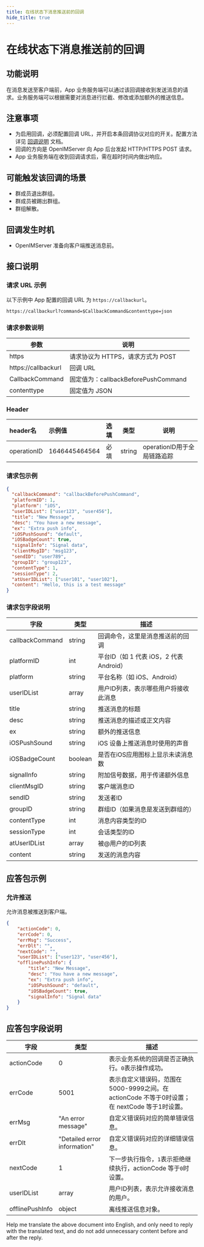 ```yaml
---
title: 在线状态下消息推送前的回调
hide_title: true
---
```


# 在线状态下消息推送前的回调

## 功能说明
在消息发送至客户端前，App 业务服务端可以通过该回调接收到发送消息的请求。业务服务端可以根据需要对消息进行拦截、修改或添加额外的推送信息。

## 注意事项
- 为启用回调，必须配置回调 URL，并开启本条回调协议对应的开关。配置方法详见 [回调说明](../introduction) 文档。
- 回调的方向是 OpenIMServer 向 App 后台发起 HTTP/HTTPS POST 请求。
- App 业务服务端在收到回调请求后，需在超时时间内做出响应。

## 可能触发该回调的场景
- 群成员退出群组。
- 群成员被踢出群组。
- 群组解散。

## 回调发生时机
- OpenIMServer 准备向客户端推送消息前。

## 接口说明

### 请求 URL 示例
以下示例中 App 配置的回调 URL 为 `https://callbackurl`。
```plaintext
https://callbackurl?command=$CallbackCommand&contenttype=json
```

### 请求参数说明

| 参数             | 说明                                                     |
|-----------------|--------------------------------------------------------|
| https           | 请求协议为 HTTPS，请求方式为 POST                        |
| https://callbackurl | 回调 URL                                             |
| CallbackCommand | 固定值为：callbackBeforePushCommand                     |
| contenttype     | 固定值为 JSON                                           |

### Header
| header名     | 示例值           | 选填  | 类型     | 说明                  |
|:------------|:--------------|:----|--------|---------------------|
| operationID | 1646445464564 | 必填  | string | operationID用于全局链路追踪 |

### 请求包示例
```json
{
  "callbackCommand": "callbackBeforePushCommand",
  "platformID": 1,
  "platform": "iOS",
  "userIDList": ["user123", "user456"],
  "title": "New Message",
  "desc": "You have a new message",
  "ex": "Extra push info",
  "iOSPushSound": "default",
  "iOSBadgeCount": true,
  "signalInfo": "Signal data",
  "clientMsgID": "msg123",
  "sendID": "user789",
  "groupID": "group123",
  "contentType": 1,
  "sessionType": 2,
  "atUserIDList": ["user101", "user102"],
  "content": "Hello, this is a test message"
}
```

### 请求包字段说明

| 字段          | 类型     | 描述                                             |
|--------------|----------|--------------------------------------------------|
| callbackCommand | string | 回调命令，这里是消息推送前的回调                |
| platformID   | int    | 平台ID（如 1 代表 iOS，2 代表 Android）          |
| platform     | string | 平台名称（如 iOS、Android）                      |
| userIDList   | array  | 用户ID列表，表示哪些用户将接收此消息              |
| title         | string   | 推送消息的标题                                   |
| desc          | string   | 推送消息的描述或正文内容                         |
| ex            | string   | 额外的推送信息                                   |
| iOSPushSound  | string   | iOS 设备上推送消息时使用的声音                   |
| iOSBadgeCount | boolean  | 是否在iOS应用图标上显示未读消息数                |
| signalInfo    | string   | 附加信号数据，用于传递额外信息                   |
| clientMsgID   | string   | 客户端消息ID                                     |
| sendID        | string   | 发送者ID                                         |
| groupID       | string   | 群组ID（如果消息是发送到群组的）                 |
| contentType   | int      | 消息内容类型的ID                                 |
| sessionType   | int      | 会话类型的ID                                     |
| atUserIDList  | array    | 被@用户的ID列表                                  |
| content       | string   | 发送的消息内容                                   |


## 应答包示例

### 允许推送
允许消息被推送到客户端。

```json
{
    "actionCode": 0,
    "errCode": 0,
    "errMsg": "Success",
    "errDlt": "",
    "nextCode": "",
    "userIDList": ["user123", "user456"],
    "offlinePushInfo": {
        "title": "New Message",
        "desc": "You have a new message",
        "ex": "Extra push info",
        "iOSPushSound": "default",
        "iOSBadgeCount": true,
        "signalInfo": "Signal data"
    }
}
```

## 应答包字段说明

| 字段            | 类型   | 描述                                             |
|---------------|--------|-------------------------------------------------|
| actionCode | 0     | 表示业务系统的回调是否正确执行。`0`表示操作成功。 |
| errCode     | 5001                        | 表示自定义错误码，范围在5000-9999之间。在 actionCode 不等于0时设置；在 nextCode 等于1时设置。|
| errMsg     | "An error message" | 自定义错误码对应的简单错误信息。|
| errDlt     | "Detailed error information" | 自定义错误码对应的详细错误信息。|
| nextCode   | 1     | 下一步执行指令，`1`表示拒绝继续执行，actionCode 等于`0`时设置。|
| userIDList    | array  | 用户ID列表，表示允许接收消息的用户。             |
| offlinePushInfo | object | 离线推送信息对象。                               |

Help me translate the above document into English, and only need to reply with the translated text, and do not add unnecessary content before and after the reply.